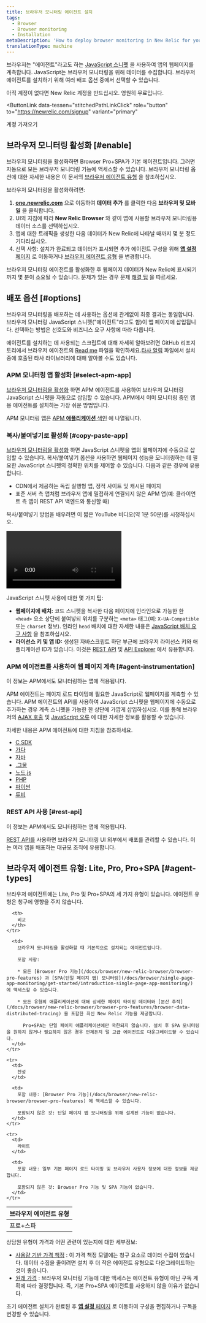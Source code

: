 ```yaml
---
title: 브라우저 모니터링 에이전트 설치
tags:
  - Browser
  - Browser monitoring
  - Installation
metaDescription: 'How to deploy browser monitoring in New Relic for your apps, including UI, copy/paste, and API options.'
translationType: machine
---
```


브라우저는 "에이전트"라고도 하는 [JavaScript 스니펫](/docs/browser/new-relic-browser/page-load-timing/instrumentation-page-load-timing) 을 사용하여 앱의 웹페이지를 계측합니다. JavaScript는 브라우저 모니터링을 위해 데이터를 수집합니다. 브라우저 에이전트를 설치하기 위해 여러 배포 옵션 중에서 선택할 수 있습니다.

아직 계정이 없다면 New Relic 계정을 만드십시오. 영원히 무료입니다.

<ButtonLink
  data-tessen="stitchedPathLinkClick"
  role="button"
  to="https://newrelic.com/signup"
  variant="primary"
>
  계정 가져오기
</ButtonLink>

## 브라우저 모니터링 활성화 [#enable]

브라우저 모니터링을 활성화하면 Browser Pro+SPA가 기본 에이전트입니다. 그러면 자동으로 모든 브라우저 모니터링 기능에 액세스할 수 있습니다. 브라우저 모니터링 옵션에 대한 자세한 내용은 이 문서의 [브라우저 에이전트 유형](/docs/browser/browser-monitoring/installation/install-browser-monitoring-agent/#agent-types) 을 참조하십시오.

브라우저 모니터링을 활성화하려면:

1. **[one.newrelic.com](https://one.newrelic.com)** 으로 이동하여 **데이터 추가** 를 클릭한 다음 **브라우저 및 모바일** 을 클릭합니다.
2. UI의 지침에 따라 **New Relic Browser** 와 같이 앱에 사용할 브라우저 모니터링용 데이터 소스를 선택하십시오.
3. 앱에 대한 트래픽을 생성한 다음 데이터가 New Relic에 나타날 때까지 몇 분 정도 기다리십시오.
4. 선택 사항: 설치가 완료되고 데이터가 표시되면 추가 에이전트 구성을 위해 [**앱 설정** 페이지](/docs/browser/new-relic-browser/configuration/browser-settings-ui-options-apdex-geography/) 로 이동하거나 [브라우저 에이전트 유형](/docs/browser/browser-monitoring/installation/install-browser-monitoring-agent/#agent-types) 을 변경합니다.

브라우저 모니터링 에이전트를 활성화한 후 웹페이지 데이터가 New Relic에 표시되기까지 몇 분이 소요될 수 있습니다. 문제가 있는 경우 문제 [해결 팁](/docs/browser/browser-monitoring/troubleshooting/troubleshoot-your-browser-monitoring-installation/) 을 따르세요.

## 배포 옵션 [#options]

브라우저 모니터링을 배포하는 데 사용하는 옵션에 관계없이 최종 결과는 동일합니다. 브라우저 모니터링 JavaScript 스니펫("에이전트"라고도 함)이 앱 페이지에 삽입됩니다. 선택하는 방법은 선호도와 비즈니스 요구 사항에 따라 다릅니다.

에이전트를 설치하는 데 사용되는 스크립트에 대해 자세히 알아보려면 GitHub 리포지토리에서 브라우저 에이전트의 [Read me](https://github.com/newrelic/newrelic-browser-agent) 파일을 확인하세요.[타사 알림](https://github.com/newrelic/newrelic-browser-agent/blob/main/THIRD_PARTY_NOTICES.md) 파일에서 설치 중에 호출된 타사 라이브러리에 대해 알아볼 수도 있습니다.

### APM 모니터링 앱 활성화 [#select-apm-app]

[브라우저 모니터링을 활성화](#enable) 하면 APM 에이전트를 사용하여 브라우저 모니터링 JavaScript 스니펫을 자동으로 삽입할 수 있습니다. APM에서 이미 모니터링 중인 앱용 에이전트를 설치하는 가장 쉬운 방법입니다.

APM 모니터링 앱은 [APM **애플리케이션** 색인](/docs/apm/apm-ui-pages/monitoring/view-your-applications-index/) 에 나열됩니다.

### 복사/붙여넣기로 활성화 [#copy-paste-app]

[브라우저 모니터링을 활성화](#enable) 하면 JavaScript 스니펫을 앱의 웹페이지에 수동으로 삽입할 수 있습니다. 복사/붙여넣기 옵션을 사용하면 웹페이지 성능을 모니터링하는 데 필요한 JavaScript 스니펫의 정확한 위치를 제어할 수 있습니다. 다음과 같은 경우에 유용합니다.

* CDN에서 제공하는 독립 실행형 앱, 정적 사이트 및 캐시된 페이지
* 표준 서버 측 앱처럼 브라우저 앱에 밀접하게 연결되지 않은 APM 앱(예: 클라이언트 측 앱이 REST API 백엔드와 통신할 때)

복사/붙여넣기 방법을 배우려면 이 짧은 YouTube 비디오(약 1분 50분)를 시청하십시오.

<Video
  id="blPC5R5l7C8"
  type="youtube"
/>

JavaScript 스니펫 사용에 대한 몇 가지 팁:

* **웹페이지에 배치:** 코드 스니펫을 복사한 다음 페이지에 인라인으로 가능한 한 `<head>` 요소 상단에 붙여넣되 위치를 구분하는 `<meta>` 태그(예: `X-UA-Compatible` 또는 `charset` 정보). 인라인 `head` 배치에 대한 자세한 내용은 [JavaScript 배치 요구 사항](/docs/browser/new-relic-browser/page-load-timing-resources/instrumentation-browser-monitoring#javascript-placement) 을 참조하십시오.
* **라이선스 키 및 앱 ID:** 생성된 자바스크립트 하단 부근에 브라우저 라이선스 키와 애플리케이션 ID가 있습니다. 이것은 [REST API](/docs/apis/rest-api-v2/browser-examples-v2) 및 [API Explorer](/docs/apis/rest-api-v2/api-explorer-v2/getting-started-new-relics-api-explorer) 에서 유용합니다.

### APM 에이전트를 사용하여 웹 페이지 계측 [#agent-instrumentation]

이 정보는 APM에서도 모니터링하는 앱에 적용됩니다.

APM 에이전트는 페이지 로드 타이밍에 필요한 JavaScript로 웹페이지를 계측할 수 있습니다. APM 에이전트의 API를 사용하여 JavaScript 스니펫을 웹페이지에 수동으로 추가하는 경우 계측 스니펫을 가능한 한 상단에 가깝게 삽입하십시오. 이를 통해 브라우저의 [AJAX 호출](/docs/browser/new-relic-browser/dashboard-details/ajax-dashboard) 및 [JavaScript 오류](/docs/browser/new-relic-browser/dashboard-details/javascript-errors-dashboard) 에 대한 자세한 정보를 활용할 수 있습니다.

자세한 내용은 APM 에이전트에 대한 지침을 참조하세요.

* [C SDK](/docs/agents/c-sdk/instrumentation/guide-using-c-sdk-api/#browser)
* [가다](/docs/agents/go-agent/features/install-new-relic-browser-go-apps)
* [자바](/docs/agents/java-agent/instrumentation/page-load-timing-java)
* [.그물](/docs/agents/net-agent/features/page-load-timing-net)
* [노드.js](/docs/agents/nodejs-agent/supported-features/page-load-timing-nodejs)
* [PHP](/docs/agents/php-agent/features/page-load-timing-php)
* [파이썬](/docs/agents/python-agent/supported-features/page-load-timing-python)
* [루비](/docs/agents/ruby-agent/features/page-load-timing-ruby)

### REST API 사용 [#rest-api]

이 정보는 APM에서도 모니터링하는 앱에 적용됩니다.

[REST API를](/docs/browser/new-relic-browser/browser-agent-apis/adding-or-listing-browser-apps-api-v2) 사용하면 브라우저 모니터링 UI 외부에서 배포를 관리할 수 있습니다. 이는 여러 앱을 배포하는 대규모 조직에 유용합니다.

## 브라우저 에이전트 유형: Lite, Pro, Pro+SPA [#agent-types]

브라우저 에이전트에는 Lite, Pro 및 Pro+SPA의 세 가지 유형이 있습니다. 에이전트 유형은 청구에 영향을 주지 않습니다.

<table>
  <thead>
    <tr>
      <th style={{ width: "150px" }}>
        브라우저 에이전트 유형
      </th>

      <th>
        비교
      </th>
    </tr>
  </thead>

  <tbody>
    <tr>
      <td>
        프로+스파
      </td>

      <td>
        브라우저 모니터링을 활성화할 때 기본적으로 설치되는 에이전트입니다.

        포함 사항:

        * 모든 [Browser Pro 기능](/docs/browser/new-relic-browser/browser-pro-features) 과 [SPA(단일 페이지 앱) 모니터링](/docs/browser/single-page-app-monitoring/get-started/introduction-single-page-app-monitoring/) 에 액세스할 수 있습니다.

        * 모든 유형의 애플리케이션에 대해 상세한 페이지 타이밍 데이터와 [분산 추적](/docs/browser/new-relic-browser/browser-pro-features/browser-data-distributed-tracing) 을 포함한 최신 New Relic 기능을 제공합니다.

          Pro+SPA는 단일 페이지 애플리케이션에만 국한되지 않습니다. 설치 후 SPA 모니터링을 원하지 않거나 필요하지 않은 경우 언제든지 덜 고급 에이전트로 다운그레이드할 수 있습니다.
      </td>
    </tr>

    <tr>
      <td>
        찬성
      </td>

      <td>
        포함 내용: [Browser Pro 기능](/docs/browser/new-relic-browser/browser-pro-features) 에 액세스할 수 있습니다.

        포함되지 않은 것: 단일 페이지 앱 모니터링을 위해 설계된 기능이 없습니다.
      </td>
    </tr>

    <tr>
      <td>
        라이트
      </td>

      <td>
        포함 내용: 일부 기본 페이지 로드 타이밍 및 브라우저 사용자 정보에 대한 정보를 제공합니다.

        포함되지 않은 것: Browser Pro 기능 및 SPA 기능이 없습니다.
      </td>
    </tr>
  </tbody>
</table>

상담원 유형이 가격과 어떤 관련이 있는지에 대한 세부정보:

* [사용량 기반 가격 책정](/docs/accounts/accounts-billing/new-relic-one-pricing-billing/new-relic-one-pricing-billing) : 이 가격 책정 모델에는 청구 요소로 데이터 수집이 있습니다. 데이터 수집을 줄이려면 설치 후 더 작은 에이전트 유형으로 다운그레이드하는 것이 좋습니다.
* [원래 가격](/docs/accounts/original-accounts-billing/product-pricing/product-based-pricing) : 브라우저 모니터링 기능에 대한 액세스는 에이전트 유형이 아닌 구독 계획에 따라 결정됩니다. 즉, 기본 Pro+SPA 에이전트를 사용하지 않을 이유가 없습니다.

초기 에이전트 설치가 완료된 후 [**앱 설정** 페이지](/docs/browser/new-relic-browser/configuration/browser-settings-ui-options-apdex-geography/) 로 이동하여 구성을 편집하거나 구독을 변경할 수 있습니다.